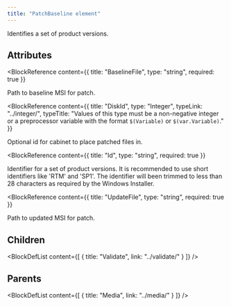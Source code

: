 ```yaml
---
title: "PatchBaseline element"
---
```



Identifies a set of product versions.


## Attributes

<BlockWrapper>

  <BlockReference
    content={{
      title: "BaselineFile",
      type: "string",
      required: true
    }}
  >
  Path to baseline MSI for patch.
  </BlockReference>

  <BlockReference
    content={{
      title: "DiskId",
      type: "Integer",
      typeLink: "../integer/",
      typeTitle: "Values of this type must be a non-negative integer or a preprocessor variable with the format `$(Variable)` or `$(var.Variable)`."
    }}
  >
  Optional id for cabinet to place patched files in.
  </BlockReference>

  <BlockReference
    content={{
      title: "Id",
      type: "string",
      required: true
    }}
  >
  Identifier for a set of product versions. It is recommended to use short identifiers like 'RTM' and 'SP1'. The identifier will been trimmed to less than 28 characters as required by the Windows Installer.
  </BlockReference>

  <BlockReference
    content={{
      title: "UpdateFile",
      type: "string",
      required: true
    }}
  >
  Path to updated MSI for patch.
  </BlockReference>

</BlockWrapper>

## Children

<BlockDefList content={[
    {
      title: "Validate",
      link: "../validate/"
    }
  ]}
/>

## Parents

<BlockDefList content={[
    {
      title: "Media",
      link: "../media/"
    }
  ]}
/>
